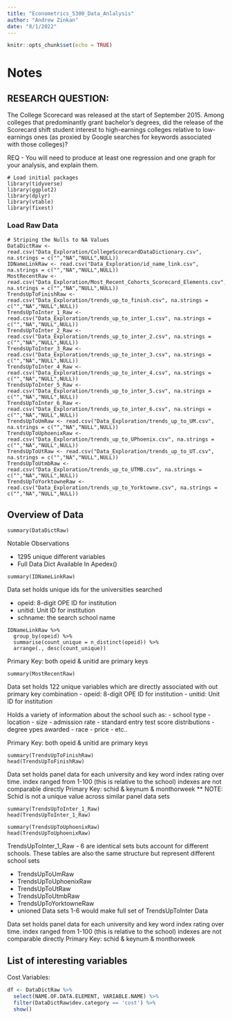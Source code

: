 ```yaml
---
title: "Econometrics_5300_Data_Anlalysis"
author: "Andrew Zinkan"
date: "8/1/2022"
---
```


```r
knitr::opts_chunk$set(echo = TRUE)
```

# Notes
<!-- fill na with zero -->
<!-- master_df[is.na(master_df)] <- 0 -->


## RESEARCH QUESTION:

The College Scorecard was released at the start of September 2015. Among colleges that predominantly grant bachelor’s degrees, did the release of the Scorecard shift student interest to high-earnings colleges relative to low-earnings ones (as proxied by Google searches for keywords associated with those colleges)?

REQ
- You will need to produce at least one regression and one graph for your analysis, and explain them.


```{}
# Load initial packages
library(tidyverse)
library(ggplot2)
library(dplyr)
library(vtable)
library(fixest)
```

### Load Raw Data
```{}
# Striping the Nulls to NA Values
DataDictRaw <-  read.csv("Data_Exploration/CollegeScorecardDataDictionary.csv", na.strings = c("","NA","NULL",NULL))
IDNameLinkRaw <- read.csv("Data_Exploration/id_name_link.csv", na.strings = c("","NA","NULL",NULL))
MostRecentRaw <- read.csv("Data_Exploration/Most_Recent_Cohorts_Scorecard_Elements.csv", na.strings = c("","NA","NULL",NULL))
TrendsUpToFinishRaw <- read.csv("Data_Exploration/trends_up_to_finish.csv", na.strings = c("","NA","NULL",NULL))
TrendsUpToInter_1_Raw <- read.csv("Data_Exploration/trends_up_to_inter_1.csv", na.strings = c("","NA","NULL",NULL))
TrendsUpToInter_2_Raw <- read.csv("Data_Exploration/trends_up_to_inter_2.csv", na.strings = c("","NA","NULL",NULL))
TrendsUpToInter_3_Raw <- read.csv("Data_Exploration/trends_up_to_inter_3.csv", na.strings = c("","NA","NULL",NULL))
TrendsUpToInter_4_Raw <- read.csv("Data_Exploration/trends_up_to_inter_4.csv", na.strings = c("","NA","NULL",NULL))
TrendsUpToInter_5_Raw <- read.csv("Data_Exploration/trends_up_to_inter_5.csv", na.strings = c("","NA","NULL",NULL))
TrendsUpToInter_6_Raw <- read.csv("Data_Exploration/trends_up_to_inter_6.csv", na.strings = c("","NA","NULL",NULL))
TrendsUpToUmRaw <- read.csv("Data_Exploration/trends_up_to_UM.csv", na.strings = c("","NA","NULL",NULL))
TrendsUpToUphoenixRaw <- read.csv("Data_Exploration/trends_up_to_UPhoenix.csv", na.strings = c("","NA","NULL",NULL))
TrendsUpToUtRaw <- read.csv("Data_Exploration/trends_up_to_UT.csv", na.strings = c("","NA","NULL",NULL))
TrendsUpToUtmbRaw <- read.csv("Data_Exploration/trends_up_to_UTMB.csv", na.strings = c("","NA","NULL",NULL))
TrendsUpToYorktowneRaw <- read.csv("Data_Exploration/trends_up_to_Yorktowne.csv", na.strings = c("","NA","NULL",NULL))
```

## Overview of Data

```{}
summary(DataDictRaw)
```
Notable Observations

- 1295 unique different variables
- Full Data Dict Available In Apedex()

``` {}
summary(IDNameLinkRaw)

```
Data set holds unique ids for the universities searched

- opeid: 8-digit OPE ID for institution
- unitid: Unit ID for institution
- schname: the search school name

``` {}
IDNameLinkRaw %>% 
  group_by(opeid) %>%
  summarise(count_unique = n_distinct(opeid)) %>% 
  arrange(., desc(count_unique))
```
Primary Key: both opeid & unitid are primary keys

```{}
summary(MostRecentRaw)

```
Data set holds 122 unique variables which are directly associated with out primary key combination
- opeid: 8-digit OPE ID for institution
- unitid: Unit ID for institution

Holds a variety of information about the school such as:
- school type
- location
- size
- admission rate
- standard entry test score distributions
- degree ypes awarded
- race 
- price
- etc..

Primary Key: both opeid & unitid are primary keys

``` {}
summary(TrendsUpToFinishRaw)
head(TrendsUpToFinishRaw)

```
Data set holds panel data for each university and key word index rating over time.
index ranged from 1-100 (this is relative to the school) indexes are not comparable directly
Primary Key: schid & keynum & monthorweek
** NOTE: Schid is not a unique value across similar panel data sets


``` {}
summary(TrendsUpToInter_1_Raw)
head(TrendsUpToInter_1_Raw)

```
``` {}
summary(TrendsUpToUphoenixRaw)
head(TrendsUpToUphoenixRaw)

```
TrendsUpToInter_1_Raw - 6 are identical sets buts account for different schools.
These tables are also the same structure but represent different school sets

- TrendsUpToUmRaw
- TrendsUpToUphoenixRaw
- TrendsUpToUtRaw
- TrendsUpToUtmbRaw
- TrendsUpToYorktowneRaw
- unioned Data sets 1-6 would make full set of TrendsUpToInter Data

Data set holds panel data for each university and key word index rating over time.
index ranged from 1-100 (this is relative to the school) indexes are not comparable directly
Primary Key: schid & keynum & monthorweek

## List of interesting variables
Cost Variables:

```r
df <- DataDictRaw %>% 
  select(NAME.OF.DATA.ELEMENT, VARIABLE.NAME) %>% 
  filter(DataDictRaw$dev.category == 'cost') %>% 
  show()
  
```


